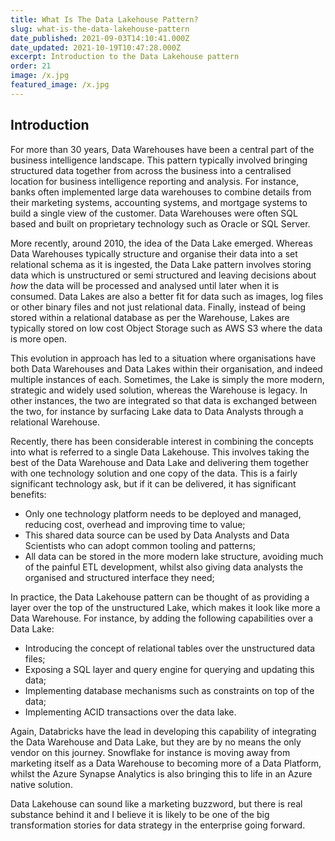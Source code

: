 ```yaml
---
title: What Is The Data Lakehouse Pattern?
slug: what-is-the-data-lakehouse-pattern
date_published: 2021-09-03T14:10:41.000Z
date_updated: 2021-10-19T10:47:28.000Z
excerpt: Introduction to the Data Lakehouse pattern
order: 21
image: /x.jpg
featured_image: /x.jpg
---
```


## Introduction

For more than 30 years, Data Warehouses have been a central part of the business intelligence landscape. This pattern typically involved bringing structured data together from across the business into a centralised location for business intelligence reporting and analysis. For instance, banks often implemented large data warehouses to combine details from their marketing systems, accounting systems, and mortgage systems to build a single view of the customer. Data Warehouses were often SQL based and built on proprietary technology such as Oracle or SQL Server.

More recently, around 2010, the idea of the Data Lake emerged. Whereas Data Warehouses typically structure and organise their data into a set relational schema as it is ingested, the Data Lake pattern involves storing data which is unstructured or semi structured and leaving decisions about _how_ the data will be processed and analysed until later when it is consumed. Data Lakes are also a better fit for data such as images, log files or other binary files and not just relational data. Finally, instead of being stored within a relational database as per the Warehouse, Lakes are typically stored on low cost Object Storage such as AWS S3 where the data is more open.

This evolution in approach has led to a situation where organisations have both Data Warehouses and Data Lakes within their organisation, and indeed multiple instances of each. Sometimes, the Lake is simply the more modern, strategic and widely used solution, whereas the Warehouse is legacy. In other instances, the two are integrated so that data is exchanged between the two, for instance by surfacing Lake data to Data Analysts through a relational Warehouse.

Recently, there has been considerable interest in combining the concepts into what is referred to a single Data Lakehouse. This involves taking the best of the Data Warehouse and Data Lake and delivering them together with one technology solution and one copy of the data. This is a fairly significant technology ask, but if it can be delivered, it has significant benefits:

- Only one technology platform needs to be deployed and managed, reducing cost, overhead and improving time to value;
- This shared data source can be used by Data Analysts and Data Scientists who can adopt common tooling and patterns;
- All data can be stored in the more modern lake structure, avoiding much of the painful ETL development, whilst also giving data analysts the organised and structured interface they need;

In practice, the Data Lakehouse pattern can be thought of as providing a layer over the top of the unstructured Lake, which makes it look like more a Data Warehouse. For instance, by adding the following capabilities over a Data Lake:

- Introducing the concept of relational tables over the unstructured data files;
- Exposing a SQL layer and query engine for querying and updating this data;
- Implementing database mechanisms such as constraints on top of the data;
- Implementing ACID transactions over the data lake.

Again, Databricks have the lead in developing this capability of integrating the Data Warehouse and Data Lake, but they are by no means the only vendor on this journey. Snowflake for instance is moving away from marketing itself as a Data Warehouse to becoming more of a Data Platform, whilst the Azure Synapse Analytics is also bringing this to life in an Azure native solution.

Data Lakehouse can sound like a marketing buzzword, but there is real substance behind it and I believe it is likely to be one of the big transformation stories for data strategy in the enterprise going forward.
